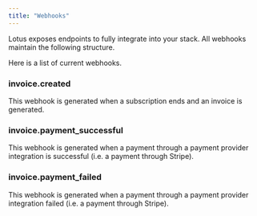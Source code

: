 ```yaml
---
title: "Webhooks"
---
```


Lotus exposes endpoints to fully integrate into your stack. All webhooks maintain the following structure.

Here is a list of current webhooks.

### invoice.created

This webhook is generated when a subscription ends and an invoice is generated.

### invoice.payment_successful

This webhook is generated when a payment through a payment provider integration is successful (i.e. a payment through Stripe).

### invoice.payment_failed

This webhook is generated when a payment through a payment provider integration failed (i.e. a payment through Stripe).
